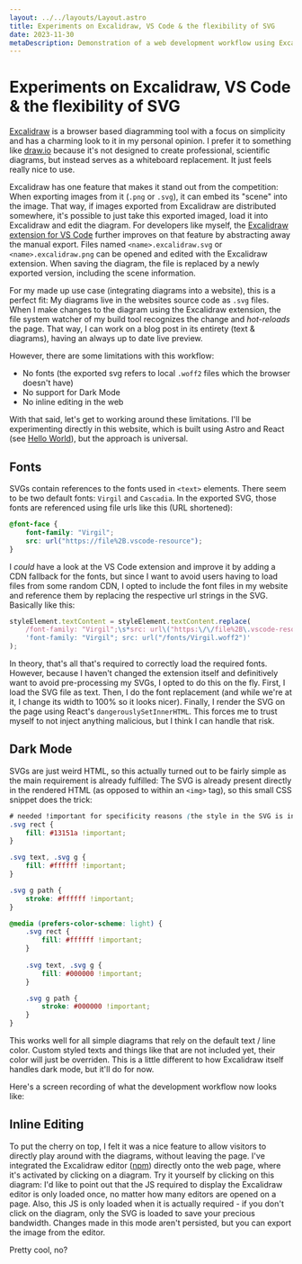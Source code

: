 ```yaml
---
layout: ../../layouts/Layout.astro
title: Experiments on Excalidraw, VS Code & the flexibility of SVG
date: 2023-11-30
metaDescription: Demonstration of a web development workflow using Excalidraw, its companion VS Code extension and how to effectively make use of it.
---
```


# Experiments on Excalidraw, VS Code & the flexibility of SVG
[Excalidraw](https://excalidraw.com/) is a browser based diagramming tool with a focus on simplicity and has a charming look to it in my personal opinion.
I prefer it to something like [draw.io](https://app.diagrams.net/) because it's not designed to create professional, scientific diagrams, but instead serves as a whiteboard replacement.
It just feels really nice to use.

Excalidraw has one feature that makes it stand out from the competition: When exporting images from it (`.png` or `.svg`), it can embed its "scene" into the image. That way, if images
exported from Excalidraw are distributed somewhere, it's possible to just take this exported imaged, load it into Excalidraw and edit the diagram.
For developers like myself, the [Excalidraw extension for VS Code](https://marketplace.visualstudio.com/items?itemName=pomdtr.excalidraw-editor) further improves on that feature by abstracting away the manual export.
Files named `<name>.excalidraw.svg` or `<name>.excalidraw.png` can be opened and edited with the Excalidraw extension. When saving the diagram, the file is replaced by a newly exported version, including the scene information.

For my made up use case (integrating diagrams into a website), this is a perfect fit: My diagrams live in the websites source code as `.svg` files. When I make changes to the diagram using the Excalidraw extension,
the file system watcher of my build tool recognizes the change and *hot-reloads* the page. That way, I can work on a blog post in its entirety (text & diagrams), having an always up to date live preview.

However, there are some limitations with this workflow:
- No fonts (the exported svg refers to local `.woff2` files which the browser doesn't have)
- No support for Dark Mode
- No inline editing in the web

With that said, let's get to working around these limitations. I'll be experimenting directly in this website, which is built using Astro and React (see [Hello World](/logs/hello-world/)), but the approach is universal.

## Fonts
SVGs contain references to the fonts used in `<text>` elements. There seem to be two default fonts: `Virgil` and `Cascadia`.
In the exported SVG, those fonts are referenced using file urls like this (URL shortened):
```css
@font-face {
    font-family: "Virgil";
    src: url("https://file%2B.vscode-resource");
}
```

I *could* have a look at the VS Code extension and improve it by adding a CDN fallback for the fonts, but since I want to avoid
users having to load files from some random CDN, I opted to include the font files in my website and reference them by
replacing the respective url strings in the SVG. Basically like this:
```js
styleElement.textContent = styleElement.textContent.replace(
    /font-family: "Virgil";\s*src: url\("https:\/\/file%2B\.vscode-resource\.vscode-cdn\.net\/[^\)]+"\)/,
    'font-family: "Virgil"; src: url("/fonts/Virgil.woff2")'
);
```

In theory, that's all that's required to correctly load the required fonts. However, because I haven't changed the extension
itself and definitively want to avoid pre-processing my SVGs, I opted to do this on the fly. First, I load the SVG file as text.
Then, I do the font replacement (and while we're at it, I change its width to 100% so it looks nicer). Finally, I render
the SVG on the page using React's `dangerouslySetInnerHTML`. This forces me to trust myself to not inject anything malicious,
but I think I can handle that risk.

## Dark Mode
SVGs are just weird HTML, so this actually turned out to be fairly simple as the main requirement is already fulfilled:
The SVG is already present directly in the rendered HTML (as opposed to within an `<img>` tag), so this small CSS snippet does the trick:
```css
# needed !important for specificity reasons (the style in the SVG is inline)
.svg rect {
    fill: #13151a !important;
}

.svg text, .svg g {
    fill: #ffffff !important;
}

.svg g path {
    stroke: #ffffff !important;
}

@media (prefers-color-scheme: light) {
    .svg rect {
        fill: #ffffff !important;
    }
    
    .svg text, .svg g {
        fill: #000000 !important;
    }

    .svg g path {
        stroke: #000000 !important;
    }
}
```
This works well for all simple diagrams that rely on the default text / line color. Custom styled texts and things like that are not
included yet, their color will just be overriden. This is a little different to how Excalidraw itself handles dark mode, but it'll do for now.

Here's a screen recording of what the development workflow now looks like:
<ResponsiveImage src={demo} alt="Excalidraw VS Code DX Demo" />


## Inline Editing
To put the cherry on top, I felt it was a nice feature to allow visitors to directly play around with the diagrams,
without leaving the page. I've integrated the Excalidraw editor ([npm](https://www.npmjs.com/package/@excalidraw/excalidraw)) directly onto the web page, where it's activated by clicking
on a diagram. Try it yourself by clicking on this diagram:
<ExcalidrawViewer src={test.src} client:visible />
I'd like to point out that the JS required to display the Excalidraw editor is only loaded once, no matter
how many editors are opened on a page. Also, this JS is only loaded when it is actually required - if you don't click on
the diagram, only the SVG is loaded to save your precious bandwidth. Changes made in this mode aren't persisted,
but you can export the image from the editor.

Pretty cool, no?